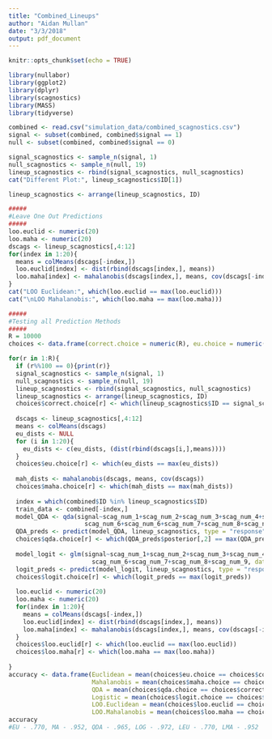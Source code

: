 ```yaml
---
title: "Combined_Lineups"
author: "Aidan Mullan"
date: "3/3/2018"
output: pdf_document
---
```


```r
knitr::opts_chunk$set(echo = TRUE)
```

```r
library(nullabor)
library(ggplot2)
library(dplyr)
library(scagnostics)
library(MASS)
library(tidyverse)

combined <- read.csv("simulation_data/combined_scagnostics.csv")
signal <- subset(combined, combined$signal == 1)
null <- subset(combined, combined$signal == 0)
```

```r
signal_scagnostics <- sample_n(signal, 1)
null_scagnostics <- sample_n(null, 19)
lineup_scagnostics <- rbind(signal_scagnostics, null_scagnostics)
cat("Different Plot:", lineup_scagnostics$ID[1])

lineup_scagnostics <- arrange(lineup_scagnostics, ID)
```

```r
#####
#Leave One Out Predictions
#####
loo.euclid <- numeric(20)
loo.maha <- numeric(20)
dscags <- lineup_scagnostics[,4:12]
for(index in 1:20){
  means = colMeans(dscags[-index,])
  loo.euclid[index] <- dist(rbind(dscags[index,], means))
  loo.maha[index] <- mahalanobis(dscags[index,], means, cov(dscags[-index,]))
}
cat("LOO Euclidean:", which(loo.euclid == max(loo.euclid)))
cat("\nLOO Mahalanobis:", which(loo.maha == max(loo.maha)))
```


```r
#####
#Testing all Prediction Methods
#####
R = 10000
choices <- data.frame(correct.choice = numeric(R), eu.choice = numeric(R), maha.choice = numeric(R), qda.choice = numeric(R), logit.choice = numeric(R), loo.euclid = numeric(R), loo.maha = numeric(R))

for(r in 1:R){
  if (r%%100 == 0){print(r)}
  signal_scagnostics <- sample_n(signal, 1)
  null_scagnostics <- sample_n(null, 19)
  lineup_scagnostics <- rbind(signal_scagnostics, null_scagnostics)
  lineup_scagnostics <- arrange(lineup_scagnostics, ID)
  choices$correct.choice[r] <- which(lineup_scagnostics$ID == signal_scagnostics$ID)
  
  dscags <- lineup_scagnostics[,4:12]
  means <- colMeans(dscags)
  eu_dists <- NULL
  for (i in 1:20){
    eu_dists <- c(eu_dists, (dist(rbind(dscags[i,],means))))
  }
  choices$eu.choice[r] <- which(eu_dists == max(eu_dists))
  
  mah_dists <- mahalanobis(dscags, means, cov(dscags))
  choices$maha.choice[r] <- which(mah_dists == max(mah_dists))
  
  index = which(combined$ID %in% lineup_scagnostics$ID)
  train_data <- combined[-index,]
  model_QDA <- qda(signal~scag_num_1+scag_num_2+scag_num_3+scag_num_4+scag_num_5+
                     scag_num_6+scag_num_6+scag_num_7+scag_num_8+scag_num_9, data = train_data)
  QDA_preds <- predict(model_QDA, lineup_scagnostics, type = "response")
  choices$qda.choice[r] <- which(QDA_preds$posterior[,2] == max(QDA_preds$posterior[,2]))
  
  model_logit <- glm(signal~scag_num_1+scag_num_2+scag_num_3+scag_num_4+scag_num_5+
                       scag_num_6+scag_num_7+scag_num_8+scag_num_9, data = train_data, family ="binomial")
  logit_preds <- predict(model_logit, lineup_scagnostics, type = "response")
  choices$logit.choice[r] <- which(logit_preds == max(logit_preds))
  
  loo.euclid <- numeric(20)
  loo.maha <- numeric(20)
  for(index in 1:20){
    means = colMeans(dscags[-index,])
    loo.euclid[index] <- dist(rbind(dscags[index,], means))
    loo.maha[index] <- mahalanobis(dscags[index,], means, cov(dscags[-index,]))
  }
  choices$loo.euclid[r] <- which(loo.euclid == max(loo.euclid))
  choices$loo.maha[r] <- which(loo.maha == max(loo.maha))
  
}
accuracy <- data.frame(Euclidean = mean(choices$eu.choice == choices$correct.choice), 
                       Mahalanobis = mean(choices$maha.choice == choices$correct.choice),
                       QDA = mean(choices$qda.choice == choices$correct.choice),
                       Logistic = mean(choices$logit.choice == choices$correct.choice),
                       LOO.Euclidean = mean(choices$loo.euclid == choices$correct.choice),
                       LOO.Mahalanobis = mean(choices$loo.maha == choices$correct.choice))
accuracy
#EU - .770, MA - .952, QDA - .965, LOG - .972, LEU - .770, LMA - .952
```





